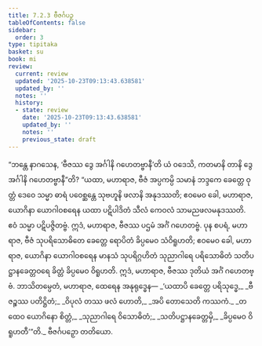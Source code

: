 ```yaml
---
title: 7.2.3 ဗီဇင်္ဂပဉှ
tableOfContents: false
sidebar:
  order: 3
type: tipitaka
basket: su
book: mi
review:
  current: review
  updated: '2025-10-23T09:13:43.638581'
  updated_by: ''
  notes: ''
  history:
  - state: review
    date: '2025-10-23T09:13:43.638581'
    updated_by: ''
    notes: ''
    previous_state: draft
---
```



<ReviewStatus review={frontmatter.review} showDetails={true} />

<HypothesisAnnotation frontmatter={frontmatter} />

<DynamicBreadcrumb />

<Division number="237" book="mi" e="ch" v="28">

<Paragraph number="1715" book="mi">
“ဘန္တေ နာဂသေန, ‘ဗီဇဿ ဒွေ အင်္ဂါနိ ဂဟေတဗ္ဗာနီ’တိ ယံ ဝဒေသိ, ကတမာနိ တာနိ ဒွေ အင်္ဂါနိ ဂဟေတဗ္ဗာနီ”တိ? “ယထာ, မဟာရာဇ, ဗီဇံ အပ္ပကမ္ပိ သမာနံ ဘဒ္ဒကေ ခေတ္တေ ဝုတ္တံ ဒေဝေ သမ္မာ ဓာရံ ပဝေစ္ဆန္တေ သုဗဟူနိ ဖလာနိ အနုဒဿတိ; ဧဝမေဝ ခေါ, မဟာရာဇ, ယောဂိနာ ယောဂါဝစရေန ယထာ ပဋိပါဒိတံ သီလံ ကေဝလံ သာမညဖလမနုဒဿတိ. ဧဝံ သမ္မာ ပဋိပဇ္ဇိတဗ္ဗံ. ဣဒံ, မဟာရာဇ, ဗီဇဿ ပဌမံ အင်္ဂံ ဂဟေတဗ္ဗံ.
</Paragraph>

<Paragraph number="1716" book="mi">
ပုန စပရံ, မဟာရာဇ, ဗီဇံ သုပရိသောဓိတေ ခေတ္တေ ရောပိတံ ခိပ္ပမေဝ သံဝိရူဟတိ; ဧဝမေဝ ခေါ, မဟာရာဇ, ယောဂိနာ ယောဂါဝစရေန မာနသံ သုပရိဂ္ဂဟိတံ သုညာဂါရေ ပရိသောဓိတံ သတိပဋ္ဌာနခေတ္တဝရေ ခိတ္တံ ခိပ္ပမေဝ ဝိရူဟတိ. ဣဒံ, မဟာရာဇ, ဗီဇဿ ဒုတိယံ အင်္ဂံ ဂဟေတဗ္ဗံ. ဘာသိတမ္ပေတံ, မဟာရာဇ, ထေရေန အနုရုဒ္ဓေန—
</Paragraph>

<Paragraph number="1717" type="verses" book="mi">
_‘ယထာပိ ခေတ္တေ ပရိသုဒ္ဓေ,_  
_ဗီဇဉ္စဿ ပတိဋ္ဌိတံ;_  
_ဝိပုလံ တဿ ဖလံ ဟောတိ,_  
_အပိ တောသေတိ ကဿကံ._  

</Paragraph>

<Paragraph number="1718" type="verses" book="mi">
_တထေဝ ယောဂိနော စိတ္တံ,_  
_သုညာဂါရေ ဝိသောဓိတံ;_  
_သတိပဋ္ဌာနခေတ္တမှိ,_  
_ခိပ္ပမေဝ ဝိရူဟတီ’”တိ._  


</Paragraph>
</Division>

<Paragraph number="1719" type="center" book="mi">
ဗီဇင်္ဂပဉှော တတိယော.
</Paragraph>